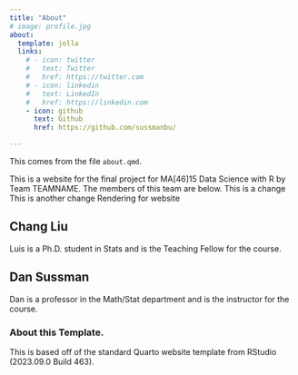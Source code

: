 ```yaml
---
title: "About"
# image: profile.jpg
about:
  template: jolla
  links:
    # - icon: twitter
    #   text: Twitter
    #   href: https://twitter.com
    # - icon: linkedin
    #   text: LinkedIn
    #   href: https://linkedin.com
    - icon: github
      text: Github
      href: https://github.com/sussmanbu/

---
```



This comes from the file `about.qmd`.

This is a website for the final project for MA[46]15 Data Science with R by Team TEAMNAME.
The members of this team are below.
This is a change
This is another change
Rendering for website

## Chang Liu

Luis is a Ph.D. student in Stats and is the Teaching Fellow for the course.

## Dan Sussman

Dan is a professor in the Math/Stat department and is the instructor for the course.

<!-- Please leave in the information below -->

### About this Template.

This is based off of the standard Quarto website template from RStudio (2023.09.0 Build 463).
